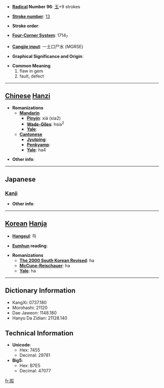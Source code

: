 * '''[[Wiktionary:Chinese radical index| Radical]] Number 96''': [[Wiktionary:Chinese radical index 玉|玉]]+9 strokes

* '''[[Wiktionary:Chinese total strokes index|Stroke number]]''': [[Wiktionary:Chinese total strokes index 13|13]]

* '''Stroke order''': 

* '''[[Wiktionary:Chinese four corner index|Four-Corner System]]''': 1714<sub>7</sub>

* '''[[Wiktionary:Chinese Cangjie index|Cangjie input]]''': 一土口尸水 (MGRSE)

* '''Graphical Significance and Origin''': 

* '''Common Meaning'''
*#flaw in gem
*# fault, defect


----

== [[Chinese]] [[Hanzi]] ==

* '''Romanizations'''
** '''[[Mandarin]]'''
*** '''[[Pinyin]]''': xiá (xia2)
*** '''[[Wade-Giles]]''': hsia<sup>2</sup>
*** '''[[Yale]]''': 
** '''[[Cantonese]]'''
*** '''[[Jyutping]]''':
*** '''[[Penkyamp]]''': 
*** '''[[Yale]]''': ha4

* '''Other info''': 

----

==Japanese==
===[[Kanji]]===
{{kanji|on readings=[[か]] (ka)
|kun readings=[[きず]] (kizu), [[なんぞ]] (nanzo)
}}

* '''Other info''':  

----

== [[Korean]] [[Hanja]] ==

* '''[[Hangeul]]''': 하

* '''[[Eumhun]] reading''': 

* '''Romanizations'''
** '''[[The 2000 South Korean Revised Romanization|The 2000 South Korean Revised]]''': ha
** '''[[McCune-Reischauer]]''': ha
** '''[[Yale]]''': ha

----

== Dictionary Information ==

* KangXi: 0737.180
* Morohashi: 21120
* Dae Jaweon: 1148.180
* Hanyu Da Zidian: 21128.140

== Technical Information ==

* '''Unicode''':
** Hex: 7455
** Decimal: 29781
* '''Big5''':
** Hex: B7E5
** Decimal: 47077

[[fr:瑕]]